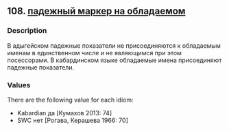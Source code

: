 ## 108. <a href =  'https://agricolamz.github.io/The_Circassian_Isoglosses_Database/108.html'>падежный маркер на обладаемом</a>
### Description

В адыгейском падежные показатели не присоединяются к обладаемым именам в единственном числе и не являющимся при этом посессорами. В кабардинском языке обладаемые имена присоединяют падежные показатели.

### Values
There are the following value for each idiom:

* Kabardian  да [Кумахов 2013: 74] 
* SWC  нет [Рогава, Керашева 1966: 70] 

